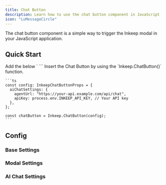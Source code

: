 ```yaml
---
title: Chat Button
description: Learn how to use the chat button component in JavaScript
icon: "LuMessageCircle"
---
```


The chat button component is a simple way to trigger the Inkeep modal in your JavaScript application.

## Quick Start

<Steps>
  <Step>
    Add the below `<script>` tag to the `<head>` or `<body>` of your website.
    ```html
    <script
        type="module"
        src="https://cdn.jsdelivr.net/npm/@inkeep/agents-ui-js@0.14/dist/embed.js"
        defer
></script>
    ```
  </Step>
  <Step>
    Insert the Chat Button by using the `Inkeep.ChatButton()` function.

    ```ts
    const config: InkeepChatButtonProps = {
      aiChatSettings: {
        agentUrl: "https://your-api.example.com/api/chat",
        apiKey: process.env.INKEEP_API_KEY, // Your API key
      },
    };

    const chatButton = Inkeep.ChatButton(config);
    ```

  </Step>
</Steps>

## Config

<AutoTypeTable
  path="./content/docs/talk-to-your-agents/types.ts"
  name="InkeepChatButtonProps"
/>

### Base Settings

<AutoTypeTable
  path="./content/docs/talk-to-your-agents/types.ts"
  name="InkeepBaseSettings"
/>

### Modal Settings

<AutoTypeTable
  path="./content/docs/talk-to-your-agents/types.ts"
  name="InkeepModalSettings"
/>

### AI Chat Settings

<AutoTypeTable
  path="./content/docs/talk-to-your-agents/types.ts"
  name="InkeepAIChatSettings"
/>
